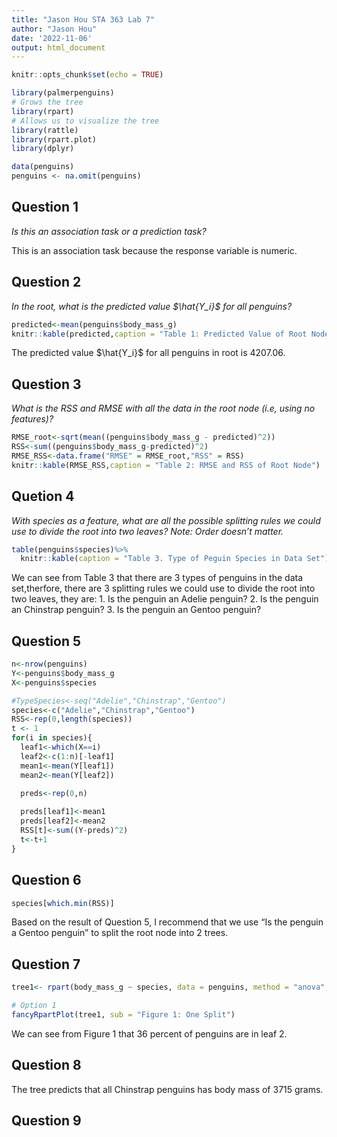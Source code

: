 ```yaml
---
title: "Jason Hou STA 363 Lab 7"
author: "Jason Hou"
date: '2022-11-06'
output: html_document
---
```


```r
knitr::opts_chunk$set(echo = TRUE)
```

```r
library(palmerpenguins)
# Grows the tree
library(rpart)
# Allows us to visualize the tree
library(rattle)
library(rpart.plot)
library(dplyr)
```

```r
data(penguins)
penguins <- na.omit(penguins)
```

## Question 1
*Is this an association task or a prediction task?*

This is an association task because the response variable is numeric.


## Question 2
*In the root, what is the predicted value $\hat{Y_i}$ for all penguins?*

```r
predicted<-mean(penguins$body_mass_g)
knitr::kable(predicted,caption = "Table 1: Predicted Value of Root Node")
```

The predicted value $\hat{Y_i}$ for all penguins in root is 4207.06.




## Question  3
*What is the RSS and RMSE with all the data in the root node (i.e, using no features)?*


```r
RMSE_root<-sqrt(mean((penguins$body_mass_g - predicted)^2))
RSS<-sum((penguins$body_mass_g-predicted)^2)
RMSE_RSS<-data.frame("RMSE" = RMSE_root,"RSS" = RSS)
knitr::kable(RMSE_RSS,caption = "Table 2: RMSE and RSS of Root Node")
```

## Quetion 4
*With species as a feature, what are all the possible splitting rules we could use to divide the root into two leaves? Note: Order doesn’t matter.*

```r
table(penguins$species)%>%
  knitr::kable(caption = "Table 3. Type of Peguin Species in Data Set")
```

We can see from  Table 3 that there are 3 types of penguins in the data set,therfore, there are 3 splitting rules we could use to divide the root into two leaves, they are:
1. Is the penguin an Adelie penguin?
2. Is the penguin an Chinstrap penguin?
3. Is the penguin an Gentoo penguin?

## Question 5

```r
n<-nrow(penguins)
Y<-penguins$body_mass_g
X<-penguins$species

#TypeSpecies<-seq("Adelie","Chinstrap","Gentoo")
species<-c("Adelie","Chinstrap","Gentoo")
RSS<-rep(0,length(species))
t <- 1
for(i in species){
  leaf1<-which(X==i)
  leaf2<-c(1:n)[-leaf1]
  mean1<-mean(Y[leaf1])
  mean2<-mean(Y[leaf2])

  preds<-rep(0,n)
  
  preds[leaf1]<-mean1
  preds[leaf2]<-mean2
  RSS[t]<-sum((Y-preds)^2)
  t<-t+1
}
```



## Question 6

```r
species[which.min(RSS)]
```

Based on the result of Question 5, I recommend that we use "Is the penguin a Gentoo penguin" to split the root node into 2 trees. 


## Question 7

```r
tree1<- rpart(body_mass_g ~ species, data = penguins, method = "anova", maxdepth = 1)

# Option 1 
fancyRpartPlot(tree1, sub = "Figure 1: One Split")
```

We can see from Figure 1 that 36 percent of penguins are in leaf 2.

## Question 8

The tree predicts that all Chinstrap penguins has body mass of 3715 grams.

## Question 9